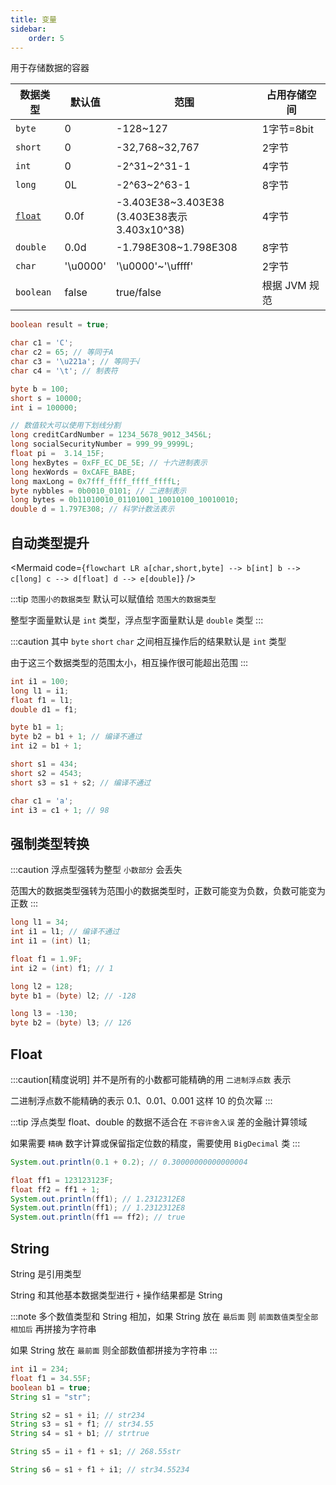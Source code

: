 ```yaml
---
title: 变量
sidebar:
    order: 5
---
```



用于存储数据的容器

| 数据类型                     | 默认值   | 范围                                             | 占用存储空间  |
| ---------------------------- | -------- | ------------------------------------------------ | ------------- |
| `byte`                       | 0        | -128~127                                         | 1字节=8bit    |
| `short`                      | 0        | -32,768~32,767                                   | 2字节         |
| `int`                        | 0        | -2^31~2^31-1                                     | 4字节         |
| `long`                       | 0L       | -2^63~2^63-1                                     | 8字节         |
| <code>[float](#float)</code> | 0.0f     | -3.403E38~3.403E38<br/>(3.403E38表示3.403x10^38) | 4字节         |
| `double`                     | 0.0d     | -1.798E308~1.798E308                             | 8字节         |
| `char`                       | '\u0000' | '\u0000'~'\uffff'                                | 2字节         |
| `boolean`                    | false    | true/false                                       | 根据 JVM 规范 |

```java
boolean result = true;

char c1 = 'C';
char c2 = 65; // 等同于A
char c3 = '\u221a'; // 等同于√
char c4 = '\t'; // 制表符

byte b = 100;
short s = 10000;
int i = 100000;

// 数值较大可以使用下划线分割
long creditCardNumber = 1234_5678_9012_3456L;
long socialSecurityNumber = 999_99_9999L;
float pi =  3.14_15F;
long hexBytes = 0xFF_EC_DE_5E; // 十六进制表示
long hexWords = 0xCAFE_BABE;
long maxLong = 0x7fff_ffff_ffff_ffffL;
byte nybbles = 0b0010_0101; // 二进制表示
long bytes = 0b11010010_01101001_10010100_10010010;
double d = 1.797E308; // 科学计数法表示
```

## 自动类型提升

<Mermaid
    code={`
flowchart LR
a[char,short,byte] --> b[int]
b --> c[long]
c --> d[float]
d --> e[double]
`}
/>

:::tip
`范围小的数据类型` 默认可以赋值给 `范围大的数据类型`

整型字面量默认是 `int` 类型，浮点型字面量默认是 `double` 类型
:::

:::caution
其中 `byte` `short` `char` 之间相互操作后的结果默认是 `int` 类型

由于这三个数据类型的范围太小，相互操作很可能超出范围
:::

```java del="byte b2 = b1 + 1;" del="short s3 = s1 + s2;"
int i1 = 100;
long l1 = i1;
float f1 = l1;
double d1 = f1;

byte b1 = 1;
byte b2 = b1 + 1; // 编译不通过
int i2 = b1 + 1;

short s1 = 434;
short s2 = 4543;
short s3 = s1 + s2; // 编译不通过

char c1 = 'a';
int i3 = c1 + 1; // 98
```

## 强制类型转换

:::caution
浮点型强转为整型 `小数部分` 会丢失

范围大的数据类型强转为范围小的数据类型时，正数可能变为负数，负数可能变为正数
:::

```java del="int i1 = l1;"
long l1 = 34;
int i1 = l1; // 编译不通过
int i1 = (int) l1;

float f1 = 1.9F;
int i2 = (int) f1; // 1

long l2 = 128;
byte b1 = (byte) l2; // -128

long l3 = -130;
byte b2 = (byte) l3; // 126
```

## Float

:::caution[精度说明]
并不是所有的小数都可能精确的用 `二进制浮点数` 表示

二进制浮点数不能精确的表示 0.1、0.01、0.001 这样 10 的负次幂
:::

:::tip
浮点类型 float、double 的数据不适合在 `不容许舍入误` 差的金融计算领域

如果需要 `精确` 数字计算或保留指定位数的精度，需要使用 `BigDecimal` 类
:::

```java
System.out.println(0.1 + 0.2); // 0.30000000000000004

float ff1 = 123123123F;
float ff2 = ff1 + 1;
System.out.println(ff1); // 1.2312312E8
System.out.println(ff1); // 1.2312312E8
System.out.println(ff1 == ff2); // true
```

## String

> <InternalLink text="详细文档" href="java/language/commonly-apis/string/" />

String 是引用类型

String 和其他基本数据类型进行 `+` 操作结果都是 String

:::note
多个数值类型和 String 相加，如果 String 放在 `最后面` 则 `前面数值类型全部相加后` 再拼接为字符串

如果 String 放在 `最前面` 则全部数值都拼接为字符串
:::

```java
int i1 = 234;
float f1 = 34.55F;
boolean b1 = true;
String s1 = "str";

String s2 = s1 + i1; // str234
String s3 = s1 + f1; // str34.55
String s4 = s1 + b1; // strtrue

String s5 = i1 + f1 + s1; // 268.55str

String s6 = s1 + f1 + i1; // str34.55234
```

